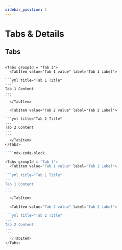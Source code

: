 ```yaml
---
sidebar_position: 1
---
```


# Tabs & Details

## Tabs

````mdx-code-block

<Tabs groupId = "Tab 1">
  <TabItem value="Tab 1 value" label="Tab 1 Label">

```yml title="Tab 1 Title"
---
Tab 1 Content
---
```
  </TabItem>

  <TabItem value="Tab 2 value" label="Tab 2 Label">

```yml title="Tab 2 Title"
---
Tab 2 Content
---
```
  </TabItem>
</Tabs>

````

````js
````mdx-code-block

<Tabs groupId = "Tab 1">
  <TabItem value="Tab 1 value" label="Tab 1 Label">

```yml title="Tab 1 Title"
---
Tab 1 Content
---
```
  </TabItem>

  <TabItem value="Tab 2 value" label="Tab 2 Label">

```yml title="Tab 2 Title"
---
Tab 2 Content
---
```
  </TabItem>
</Tabs>

````
````

